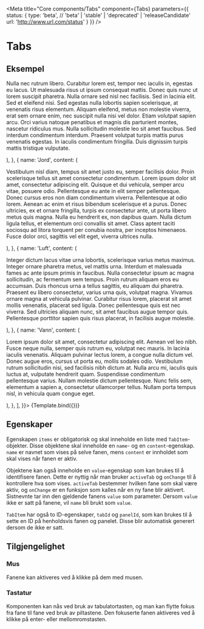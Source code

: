 
<Meta
    title="Core components/Tabs"
    component={Tabs}
    parameters={{
        status: {
            type: 'beta', // 'beta' | 'stable' | 'deprecated' | 'releaseCandidate'
            url: 'http://www.url.com/status'
        }
    }}
/>


# Tabs

<Beta />

## Eksempel

<Canvas>
    <Story
        name="Tabs"
        args={{
            items: [
                {
                    name: 'Ild',
                    content: (
                        <p>
                            Nulla nec rutrum libero. Curabitur lorem est, tempor nec iaculis in,
                            egestas eu lacus. Ut malesuada risus ut ipsum consequat mattis.
                            Donec quis nunc ut lorem suscipit pharetra. Nulla ornare sed nisl
                            nec facilisis. Sed in lacinia elit. Sed et eleifend nisi. Sed
                            egestas nulla lobortis sapien scelerisque, at venenatis risus
                            elementum. Aliquam eleifend, metus non molestie viverra, erat sem
                            ornare enim, nec suscipit nulla nisi vel dolor. Etiam volutpat
                            sapien arcu. Orci varius natoque penatibus et magnis dis parturient
                            montes, nascetur ridiculus mus. Nulla sollicitudin molestie leo sit
                            amet faucibus. Sed interdum condimentum interdum. Praesent volutpat
                            turpis mattis purus venenatis egestas. In iaculis condimentum
                            fringilla. Duis dignissim turpis mattis tristique vulputate.
                        </p>
                    ),
                },
                {
                    name: 'Jord',
                    content: (
                        <p>
                            Vestibulum nisl diam, tempus sit amet justo eu, semper facilisis
                            dolor. Proin scelerisque tellus sit amet consectetur condimentum.
                            Lorem ipsum dolor sit amet, consectetur adipiscing elit. Quisque et
                            dui vehicula, semper arcu vitae, posuere odio. Pellentesque eu ante
                            in elit semper pellentesque. Donec cursus eros non diam condimentum
                            viverra. Pellentesque at odio lorem. Aenean ac enim et risus
                            bibendum scelerisque et a purus. Donec ultricies, ex et ornare
                            fringilla, turpis ex consectetur ante, ut porta libero metus quis
                            magna. Nulla eu hendrerit ex, non dapibus quam. Nulla dictum ligula
                            tellus, et elementum orci convallis sit amet. Class aptent taciti
                            sociosqu ad litora torquent per conubia nostra, per inceptos
                            himenaeos. Fusce dolor orci, sagittis vel elit eget, viverra
                            ultrices nulla.
                        </p>
                    ),
                },
                {
                    name: 'Luft',
                    content: (
                        <p>
                            Integer dictum lacus vitae urna lobortis, scelerisque varius metus
                            maximus. Integer ornare pharetra metus, vel mattis urna. Interdum et
                            malesuada fames ac ante ipsum primis in faucibus. Nulla consectetur
                            ipsum ac magna sollicitudin, ac fermentum sem tempus. Proin rutrum
                            aliquam eros eu accumsan. Duis rhoncus urna a tellus sagittis, eu
                            aliquam dui pharetra. Praesent eu libero consectetur, varius urna
                            quis, volutpat magna. Vivamus ornare magna at vehicula pulvinar.
                            Curabitur risus lorem, placerat sit amet mollis venenatis, placerat
                            sed ligula. Donec pellentesque quis est nec viverra. Sed ultricies
                            aliquam nunc, sit amet faucibus augue tempor quis. Pellentesque
                            porttitor sapien quis risus placerat, in facilisis augue molestie.
                        </p>
                    ),
                },
                {
                    name: 'Vann',
                    content: (
                        <p>
                            Lorem ipsum dolor sit amet, consectetur adipiscing elit. Aenean vel
                            leo nibh. Fusce neque nulla, semper quis rutrum eu, volutpat nec
                            mauris. In lacinia iaculis venenatis. Aliquam pulvinar lectus lorem,
                            a congue nulla dictum vel. Donec augue eros, cursus ut porta eu,
                            mollis sodales odio. Vestibulum rutrum sollicitudin nisi, sed
                            facilisis nibh dictum at. Nulla arcu mi, iaculis quis luctus at,
                            vulputate hendrerit quam. Suspendisse condimentum pellentesque
                            varius. Nullam molestie dictum pellentesque. Nunc felis sem,
                            elementum a sapien a, consectetur ullamcorper tellus. Nullam porta
                            tempus nisl, in vehicula quam congue eget.
                        </p>
                    ),
                },
            ],
        }}>
        {Template.bind({})}
    </Story>
</Canvas>

## Egenskaper

Egenskapen `items` er obligatorisk og skal inneholde en liste med `TabItem`-objekter.
Disse objektene skal inneholde en `name`- og en `content`-egenskap.
`name` er navnet som vises på selve fanen, mens `content` er innholdet som skal vises når fanen er aktiv.

Objektene kan også inneholde en `value`-egenskap som kan brukes til å identifisere fanen.
Dette er nyttig når man bruker `activeTab` og `onChange` til å kontrollere hva som vises.
`activeTab` bestemmer hvilken fane som skal være aktiv, og `onChange` er en funksjon som kalles når en ny fane blir aktivert.
Sistnevnte tar inn den gjeldende fanens `value` som parameter.
Dersom `value` ikke er satt på fanene, vil `name` bli brukt som `value`.

`TabItem` har også to ID-egenskaper, `tabId` og `panelId`, som kan brukes til å sette en ID på henholdsvis fanen og panelet.
Disse blir automatisk generert dersom de ikke er satt.

<ArgsTable of={Tabs} />

## Tilgjengelighet

### Mus
Fanene kan aktiveres ved å klikke på dem med musen.

### Tastatur
Komponenten kan nås ved bruk av tabulatortasten, og man kan flytte fokus fra fane til fane ved bruk av piltastene.
Den fokuserte fanen aktiveres ved å klikke på enter- eller mellomromstasten.